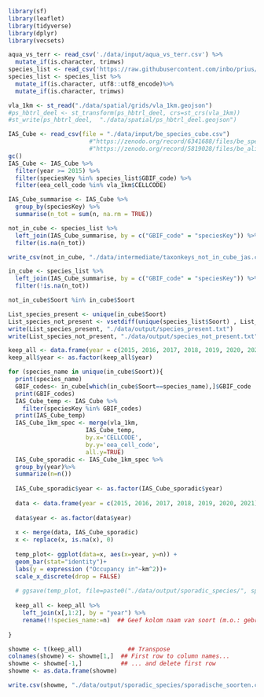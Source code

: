 ```r
library(sf)
library(leaflet)
library(tidyverse)
library(dplyr)
library(vecsets)
```

```r
aqua_vs_terr <- read_csv('./data/input/aqua_vs_terr.csv') %>%
  mutate_if(is.character, trimws)
species_list <- read_csv('https://raw.githubusercontent.com/inbo/prius/f52fc4e0bb060d5a3d372d1650502602a0a562fd/data/input/prius_species_list.csv') #species_list in main branch
species_list <- species_list %>%
  mutate_if(is.character, utf8::utf8_encode)%>%
  mutate_if(is.character, trimws)
```

```r
vla_1km <- st_read("./data/spatial/grids/vla_1km.geojson")
#ps_hbtrl_deel <- st_transform(ps_hbtrl_deel, crs=st_crs(vla_1km))
#st_write(ps_hbtrl_deel,  "./data/spatial/ps_hbtrl_deel.geojson")
```

```r
IAS_Cube <- read_csv(file = "./data/input/be_species_cube.csv")
                       #"https://zenodo.org/record/6341688/files/be_species_cube.csv?download=1") %>%
                       #"https://zenodo.org/record/5819028/files/be_alientaxa_cube.csv?download=1") %>% 
gc()
IAS_Cube <- IAS_Cube %>%
  filter(year >= 2015) %>% 
  filter(speciesKey %in% species_list$GBIF_code) %>% 
  filter(eea_cell_code %in% vla_1km$CELLCODE)
```

```r
IAS_Cube_summarise <- IAS_Cube %>% 
  group_by(speciesKey) %>% 
  summarise(n_tot = sum(n, na.rm = TRUE))

not_in_cube <- species_list %>% 
  left_join(IAS_Cube_summarise, by = c("GBIF_code" = "speciesKey")) %>% 
  filter(is.na(n_tot))

write_csv(not_in_cube, "./data/intermediate/taxonkeys_not_in_cube_jas.csv")

in_cube <- species_list %>% 
  left_join(IAS_Cube_summarise, by = c("GBIF_code" = "speciesKey")) %>% 
  filter(!is.na(n_tot))

not_in_cube$Soort %in% in_cube$Soort

List_species_present <- unique(in_cube$Soort)
List_species_not_present <- vsetdiff(unique(species_list$Soort) , List_species_present)
write(List_species_present, "./data/output/species_present.txt")
write(List_species_not_present, "./data/output/species_not_present.txt")
```



```r
keep_all <- data.frame(year = c(2015, 2016, 2017, 2018, 2019, 2020, 2021)) ## Keep all species
keep_all$year <- as.factor(keep_all$year)                                  ## For compatibility with below

for (species_name in unique(in_cube$Soort)){
  print(species_name)
  GBIF_codes<- in_cube[which(in_cube$Soort==species_name),]$GBIF_code
  print(GBIF_codes)
  IAS_Cube_temp <- IAS_Cube %>%
    filter(speciesKey %in% GBIF_codes)
  print(IAS_Cube_temp)
  IAS_Cube_1km_spec <- merge(vla_1km,
                      IAS_Cube_temp,
                      by.x='CELLCODE',
                      by.y='eea_cell_code',
                      all.y=TRUE)
  IAS_Cube_sporadic <- IAS_Cube_1km_spec %>% 
  group_by(year)%>%
  summarize(n=n())
  
  IAS_Cube_sporadic$year <- as.factor(IAS_Cube_sporadic$year)
  
  data <- data.frame(year = c(2015, 2016, 2017, 2018, 2019, 2020, 2021))
  
  data$year <- as.factor(data$year)
  
  x <- merge(data, IAS_Cube_sporadic)
  x <- replace(x, is.na(x), 0)
                  
  temp_plot<- ggplot(data=x, aes(x=year, y=n)) +
  geom_bar(stat="identity")+
  labs(y = expression ("Occupancy in"~km^2))+
  scale_x_discrete(drop = FALSE)
  
  # ggsave(temp_plot, file=paste0("./data/output/sporadic_species/", species_name,".png"), dpi=200)
  
  keep_all <- keep_all %>% 
    left_join(x[,1:2], by = "year") %>% 
    rename(!!species_name:=n)  ## Geef kolom naam van soort (m.o.: gebruik !! := want variabele)
    
}
```

```r
showme <- t(keep_all)             ## Transpose
colnames(showme) <- showme[1,]  ## First row to column names...
showme <- showme[-1,]           ## ... and delete first row
showme <- as.data.frame(showme)

write.csv(showme, "./data/output/sporadic_species/sporadische_soorten.csv")
```